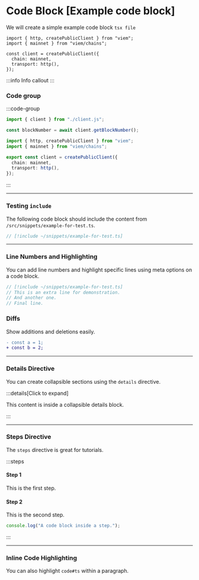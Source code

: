 # Code Block [Example code block]

We will create a simple example code block `tsx file`

```tsx [example.tsx]
import { http, createPublicClient } from "viem";
import { mainnet } from "viem/chains";

const client = createPublicClient({
  chain: mainnet,
  transport: http(),
});
```

:::info
Info callout
:::

### Code group

:::code-group

```ts twoslash [example.ts]
import { client } from "./client.js";

const blockNumber = await client.getBlockNumber();
```

```ts twoslash [client.ts] filename="client.ts"
import { http, createPublicClient } from "viem";
import { mainnet } from "viem/chains";

export const client = createPublicClient({
  chain: mainnet,
  transport: http(),
});
```

:::

---

### Testing `include`

The following code block should include the content from `/src/snippets/example-for-test.ts`.

```ts [example.ts]
// [!include ~/snippets/example-for-test.ts]
```

---

### Line Numbers and Highlighting

You can add line numbers and highlight specific lines using meta options on a code block.

```ts showLineNumbers {2,4-5} [example.ts]
// [!include ~/snippets/example-for-test.ts]
// This is an extra line for demonstration.
// And another one.
// Final line.
```

### Diffs

Show additions and deletions easily.

```diff
- const a = 1;
+ const b = 2;
```

---

### Details Directive

You can create collapsible sections using the `details` directive.

:::details[Click to expand]

This content is inside a collapsible details block.

:::

---

### Steps Directive

The `steps` directive is great for tutorials.

:::steps

#### Step 1

This is the first step.

#### Step 2

This is the second step.

```ts
console.log("A code block inside a step.");
```

:::

---

### Inline Code Highlighting

You can also highlight `code#ts` within a paragraph.
